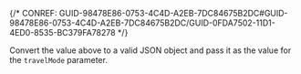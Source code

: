 

{/* CONREF: GUID-98478E86-0753-4C4D-A2EB-7DC84675B2DC#GUID-98478E86-0753-4C4D-A2EB-7DC84675B2DC/GUID-0FDA7502-11D1-4ED0-8535-BC379FA78278  */}

Convert the value above to a valid JSON object and pass it as the value for the `travelMode` parameter.
